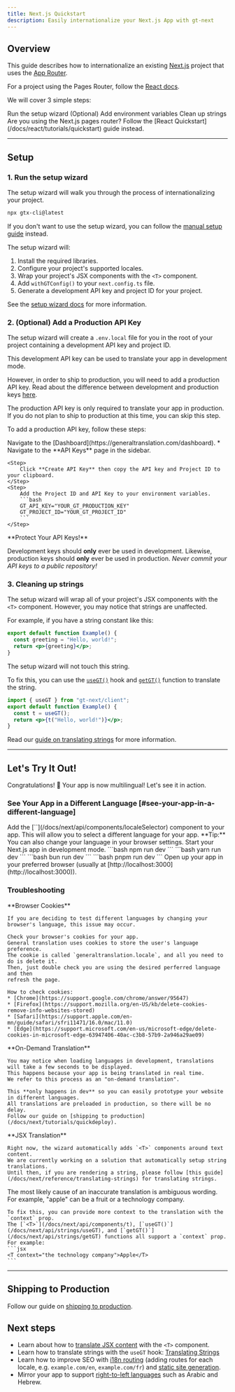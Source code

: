 ```yaml
---
title: Next.js Quickstart
description: Easily internationalize your Next.js App with gt-next
---
```


## Overview

This guide describes how to internationalize an existing [Next.js](https://nextjs.org) project that uses the [App Router](https://nextjs.org/docs#app-router-vs-pages-router).

For a project using the Pages Router, follow the [React docs](/docs/react/tutorials/quickstart).

We will cover 3 simple steps:

<Steps>
  <Step>
    Run the setup wizard
  </Step>
  <Step>
    (Optional) Add environment variables
  </Step>
  <Step>
    Clean up strings
  </Step>
</Steps>

<Callout>
  Are you using the Next.js pages router? Follow the [React Quickstart](/docs/react/tutorials/quickstart) guide instead.
</Callout>

---

## Setup

### 1. Run the setup wizard

The setup wizard will walk you through the process of internationalizing your project.

```bash
npx gtx-cli@latest
```

If you don't want to use the setup wizard, you can follow the [manual setup guide](/docs/next/guides/setup) instead.

The setup wizard will:

1. Install the required libraries.
2. Configure your project's supported locales.
3. Wrap your project's JSX components with the `<T>` component.
4. Add `withGTConfig()` to your `next.config.ts` file.
5. Generate a development API key and project ID for your project.

See the [setup wizard docs](/docs/cli/init) for more information.


### 2. (Optional) Add a Production API Key

The setup wizard will create a `.env.local` file for you in the root of your project containing a development API key and project ID.

This development API key can be used to translate your app in development mode.

However, in order to ship to production, you will need to add a production API key.
Read about the difference between development and production keys [here](/docs/next/concepts/environments).

<Callout>
  The production API key is only required to translate your app in production.
  If you do not plan to ship to production at this time, you can skip this step.
</Callout>

To add a production API key, follow these steps:

<Steps>
    <Step>
        Navigate to the [Dashboard](https://generaltranslation.com/dashboard).
            * Navigate to the **API Keys** page in the sidebar.
    </Step>

    <Step>
        Click **Create API Key** then copy the API key and Project ID to your clipboard.
    </Step>
    <Step>
        Add the Project ID and API Key to your environment variables.
        ```bash
        GT_API_KEY="YOUR_GT_PRODUCTION_KEY"
        GT_PROJECT_ID="YOUR_GT_PROJECT_ID"
        ```
    </Step>
</Steps>
<Callout type="warn">
  **Protect Your API Keys!**

  Development keys should **only** ever be used in development.
  Likewise, production keys should **only** ever be used in production.
  *Never commit your API keys to a public repository!*
</Callout>

### 3. Cleaning up strings

The setup wizard will wrap all of your project's JSX components with the `<T>` component.
However, you may notice that strings are unaffected.

For example, if you have a string constant like this:

```jsx title="Example.js" copy
export default function Example() {
  const greeting = "Hello, world!";
  return <p>{greeting}</p>;
}
```

The setup wizard will not touch this string.

To fix this, you can use the [`useGT()`](/docs/next/api/strings/useGT) hook and [`getGT()`](/docs/next/api/strings/getGT) function to translate the string.

```jsx title="Example.js" copy
import { useGT } from "gt-next/client";
export default function Example() {
  const t = useGT();
  return <p>{t("Hello, world!")}</p>;
}
```

Read our [guide on translating strings](/docs/next/guides/strings) for more information.


---

## Let's Try It Out!

Congratulations! 🥳 Your app is now multilingual! Let's see it in action.

### See Your App in a Different Language [#see-your-app-in-a-different-language]

<Steps>
  <Step>
    Add the [`<LocaleSelector>`](/docs/next/api/components/localeSelector) component to your app.
    This will allow you to select a different language for your app.
    <Callout>
      **Tip:**
      You can also change your language in your browser settings.
    </Callout>
  </Step>
  <Step>
    Start your Next.js app in development mode.
    <Tabs items={["npm", "yarn", "bun", "pnpm"]}>
      <Tab value="npm">
      ```bash
      npm run dev 
      ```
      </Tab>
      <Tab value="yarn">
      ```bash 
      yarn run dev 
      ```
      </Tab>
      <Tab value="bun">
      ```bash
      bun run dev 
      ```
      </Tab>
      <Tab value="pnpm">
      ```bash
      pnpm run dev 
      ```
      </Tab>
    </Tabs>
  </Step>
  <Step>
    Open up your app in your preferred browser (usually at
    [http://localhost:3000](http://localhost:3000)).
  </Step>
</Steps>

### Troubleshooting

<Accordions>
  <Accordion title="My app's language is not changing, even though I've changed my browser's language.">
    **Browser Cookies**

    If you are deciding to test different languages by changing your browser's language, this issue may occur.

    Check your browser's cookies for your app.
    General translation uses cookies to store the user's language preference.
    The cookie is called `generaltranslation.locale`, and all you need to do is delete it.
    Then, just double check you are using the desired perferred language and then
    refresh the page.

    How to check cookies:
    * [Chrome](https://support.google.com/chrome/answer/95647)
    * [Firefox](https://support.mozilla.org/en-US/kb/delete-cookies-remove-info-websites-stored)
    * [Safari](https://support.apple.com/en-mn/guide/safari/sfri11471/16.0/mac/11.0)
    * [Edge](https://support.microsoft.com/en-us/microsoft-edge/delete-cookies-in-microsoft-edge-63947406-40ac-c3b8-57b9-2a946a29ae09)
  </Accordion>
  <Accordion title="Why do languages take a long time to load in dev?">
    **On-Demand Translation**

    You may notice when loading languages in development, translations will take a few seconds to be displayed.
    This happens because your app is being translated in real time.
    We refer to this process as an "on-demand translation".
    
    This **only happens in dev** so you can easily prototype your website in different languages.
    All translations are preloaded in production, so there will be no delay.
    Follow our guide on [shipping to production](/docs/next/tutorials/quickdeploy).
  </Accordion>
  <Accordion title="Why are some things translating and others not?">
    **JSX Translation**

    Right now, the wizard automatically adds `<T>` components around text content.
    We are currently working on a solution that automatically setup string translations.
    Until then, if you are rendering a string, please follow [this guide](/docs/next/reference/translating-strings) for translating strings.
  </Accordion>
  <Accordion title="Why are some translations inaccurate?">
    The most likely cause of an inaccurate translation is ambiguous wording.
    For example, "apple" can be a fruit or a technology company.

    To fix this, you can provide more context to the translation with the `context` prop.
    The [`<T>`](/docs/next/api/components/t), [`useGT()`](/docs/next/api/strings/useGT), and [`getGT()`](/docs/next/api/strings/getGT) functions all support a `context` prop.
    For example:
    ```jsx
    <T context="the technology company">Apple</T>
    ```    
  </Accordion>
</Accordions>

---

## Shipping to Production

Follow our guide on [shipping to production](/docs/next/tutorials/quickdeploy).

## Next steps
- Learn about how to [translate JSX content](/docs/next/guides/jsx) with the `<T>` component.
- Learn how to translate strings with the `useGT` hook: [Translating Strings](/docs/next/guides/strings)
- Learn how to improve SEO with [i18n routing](/docs/next/guides/middleware) (adding routes for each locale, e.g. `example.com/en`, `example.com/fr`) and [static site generation](/docs/next/reference/ssg).
- Mirror your app to support [right-to-left languages](/docs/next/reference/rtl) such as Arabic and Hebrew.
